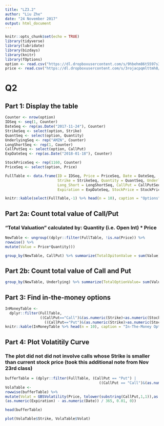 ---
title: "LZ3.2"
author: "Liu Zhe"
date: "24 November 2017"
output: html_document
---

```{r setup, include=FALSE}
knitr::opts_chunk$set(echo = TRUE)
library(tidyverse)
library(lubridate)
library(bizdays)
library(knitr)
library(fOptions)
option <- read.csv("https://dl.dropboxusercontent.com/s/9hbehm86t5597s3/options.csv", sep=",")
price <- read.csv("https://dl.dropboxusercontent.com/s/3rojacpqmlttmh8/AMZNprice.csv", sep=",")
```

# Q2
## Part 1: Display the table
```{r processTable, echo = TRUE}
Counter <- nrow(option)
IDSeq <- seq(1, Counter)
DateSeq <- rep(as.Date("2017-11-24"), Counter)
StrikeSeq <- select(option, Strike)
QuantSeq <- select(option, Quantity)
UnderlyingSeq <- rep("AMZN", Counter)
LongShortSeq <- rep(1, Counter)
CallPutSeq <- select(option, CallPut)
ExpDateSeq <- rep(as.Date("2018-01-18"), Counter)

StockPriceSeq <- rep(1160, Counter)
PriceSeq <- select(option, Price)

FullTable <- data.frame(ID = IDSeq, Price = PriceSeq, Date = DateSeq, 
                        Strike = StrikeSeq, Quantity = QuantSeq, Underlying = UnderlyingSeq, 
                        Long_Short = LongShortSeq, CallPut = CallPutSeq, 
                        Expiration = ExpDateSeq, StockPrice = StockPriceSeq)

```

```{r displayTable, echo = TRUE }
knitr::kable(select(FullTable,-1) %>% head(n = 10), caption = "Options")
```

## Part 2a: Count total value of Call/Put
### "Total Valuation" calculated by: Quantity (i.e. Open Int) * Price
```{r Valuation, echo = TRUE, warning = FALSE}
NewTable <- ungroup((dplyr::filter(FullTable, !is.na(Price)) %>%
rowwise() %>% 
mutate(Value = Price*Quantity)))

group_by(NewTable, CallPut) %>% summarize(TotalOpitonValue = sum(Value))
```

## Part 2b: Count total value of Call and Put
```{r totalValue, echo = TRUE}
group_by(NewTable, Underlying) %>% summarize(TotalOptionValue= sum(Value))
```

## Part 3: Find in-the-money options
```{r findInTheMoney, echo = TRUE}
InMoneyTable <- 
  dplyr::filter(FullTable, 
                ((CallPut=="Call")&(as.numeric(Strike)<as.numeric(StockPrice))) |
                  ((CallPut=="Put")&(as.numeric(Strike)>as.numeric(StockPrice))))
knitr::kable(InMoneyTable %>% head(n = 10), caption = "In-The-Money Options")
```

## Part 4: Plot Volatitily Curve
### The plot did not did not involve calls whose Strike is smaller than current stock price (took this additional note from Nov 23rd class)
```{r plotSmile, echo = TRUE}
bufferTable = (dplyr::filter(FullTable, (CallPut == "Put") | 
                                           ((CallPut == "Call")&(as.numeric(Strike)>as.numeric(StockPrice))))) 
VolaTable <- 
rowwise(bufferTable) %>%
mutate(Volat = GBSVolatility(Price, tolower(substring(CallPut,1,1)),as.numeric(StockPrice), as.numeric(Strike),
(as.numeric(Expiration) - as.numeric(Date)) / 365, 0.01, 0)) 

head(bufferTable)

plot(VolaTable$Strike, VolaTable$Volat)
```


